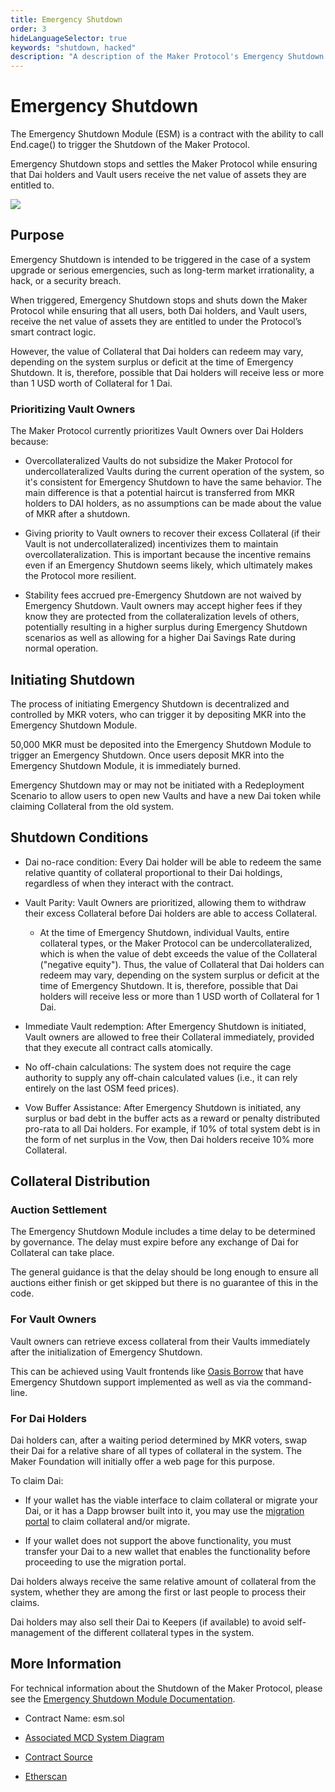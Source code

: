 ```yaml
---
title: Emergency Shutdown
order: 3
hideLanguageSelector: true
keywords: "shutdown, hacked"
description: "A description of the Maker Protocol's Emergency Shutdown Module."
---
```


# Emergency Shutdown

The Emergency Shutdown Module (ESM) is a contract with the ability to call End.cage() to trigger the Shutdown of the Maker Protocol.

Emergency Shutdown stops and settles the Maker Protocol while ensuring that Dai holders and Vault users receive the net value of assets they are entitled to.

![](https://lh6.googleusercontent.com/tHGq8IsHybndRILRSF_pkAObTOPrcylSnBdN4DC7LDudq2EeH0K8Q9qEZgrQG-ozBtjwCWZtWPBbp-_tSnlP75nXRWcSMb4FzZsjCZvZBAPavGkJcsaoYDwIehDqE_6tlqp8KH3Y)


## Purpose

Emergency Shutdown is intended to be triggered in the case of a system upgrade or serious emergencies, such as long-term market irrationality, a hack, or a security breach.

When triggered, Emergency Shutdown stops and shuts down the Maker Protocol while ensuring that all users, both Dai holders, and Vault users, receive the net value of assets they are entitled to under the Protocol’s smart contract logic.

However, the value of Collateral that Dai holders can redeem may vary, depending on the system surplus or deficit at the time of Emergency Shutdown. It is, therefore, possible that Dai holders will receive less or more than 1 USD worth of Collateral for 1 Dai.

### Prioritizing Vault Owners

The Maker Protocol currently prioritizes Vault Owners over Dai Holders because:

<List>

- Overcollateralized Vaults do not subsidize the Maker Protocol for undercollateralized Vaults during the current operation of the system, so it's consistent for Emergency Shutdown to have the same behavior. The main difference is that a potential haircut is transferred from MKR holders to DAI holders, as no assumptions can be made about the value of MKR after a shutdown.

- Giving priority to Vault owners to recover their excess Collateral (if their Vault is not undercollateralized) incentivizes them to maintain overcollateralization. This is important because the incentive remains even if an Emergency Shutdown seems likely, which ultimately makes the Protocol more resilient.

- Stability fees accrued pre-Emergency Shutdown are not waived by Emergency Shutdown. Vault owners may accept higher fees if they know they are protected from the collateralization levels of others, potentially resulting in a higher surplus during Emergency Shutdown scenarios as well as allowing for a higher Dai Savings Rate during normal operation.

</List>

## Initiating Shutdown

The process of initiating Emergency Shutdown is decentralized and controlled by MKR voters, who can trigger it by depositing MKR into the Emergency Shutdown Module.

50,000 MKR must be deposited into the Emergency Shutdown Module to trigger an Emergency Shutdown. Once users deposit MKR into the Emergency Shutdown Module, it is immediately burned.

Emergency Shutdown may or may not be initiated with a Redeployment Scenario to allow users to open new Vaults and have a new Dai token while claiming Collateral from the old system.

## Shutdown Conditions

<List>

- Dai no-race condition: Every Dai holder will be able to redeem the same relative quantity of collateral proportional to their Dai holdings, regardless of when they interact with the contract.

- Vault Parity: Vault Owners are prioritized, allowing them to withdraw their excess Collateral before Dai holders are able to access Collateral.

  - At the time of Emergency Shutdown, individual Vaults, entire collateral types, or the Maker Protocol can be undercollateralized, which is when the value of debt exceeds the value of the Collateral ("negative equity"). Thus, the value of Collateral that Dai holders can redeem may vary, depending on the system surplus or deficit at the time of Emergency Shutdown. It is, therefore, possible that Dai holders will receive less or more than 1 USD worth of Collateral for 1 Dai.

- Immediate Vault redemption: After Emergency Shutdown is initiated, Vault owners are allowed to free their Collateral immediately, provided that they execute all contract calls atomically.

- No off-chain calculations: The system does not require the cage authority to supply any off-chain calculated values (i.e., it can rely entirely on the last OSM feed prices).

- Vow Buffer Assistance: After Emergency Shutdown is initiated, any surplus or bad debt in the buffer acts as a reward or penalty distributed pro-rata to all Dai holders. For example, if 10% of total system debt is in the form of net surplus in the Vow, then Dai holders receive 10% more Collateral.

</List>

## Collateral Distribution

### Auction Settlement

The Emergency Shutdown Module includes a time delay to be determined by governance. The delay must expire before any exchange of Dai for Collateral can take place.

The general guidance is that the delay should be long enough to ensure all auctions either finish or get skipped but there is no guarantee of this in the code.

### For Vault Owners

Vault owners can retrieve excess collateral from their Vaults immediately after the initialization of Emergency Shutdown.

This can be achieved using Vault frontends like [Oasis Borrow](https://oasis.app/borrow) that have Emergency Shutdown support implemented as well as via the command-line.

### For Dai Holders

Dai holders can, after a waiting period determined by MKR voters, swap their Dai for a relative share of all types of collateral in the system. The Maker Foundation will initially offer a web page for this purpose.

To claim Dai:

<List>

- If your wallet has the viable interface to claim collateral or migrate your Dai, or it has a Dapp browser built into it, you may use the [migration portal](https://migrate.makerdao.com/) to claim collateral and/or migrate.

- If your wallet does not support the above functionality, you must transfer your Dai to a new wallet that enables the functionality before proceeding to use the migration portal.

</List>
Dai holders always receive the same relative amount of collateral from the system, whether they are among the first or last people to process their claims.

Dai holders may also sell their Dai to Keepers (if available) to avoid self-management of the different collateral types in the system.

## More Information

For technical information about the Shutdown of the Maker Protocol, please see the [Emergency Shutdown Module Documentation](https://docs.makerdao.com/smart-contract-modules/emergency-shutdown-module).

<List>

- Contract Name: esm.sol

- [Associated MCD System Diagram]()

- [Contract Source](https://github.com/makerdao/esm/blob/master/src/ESM.sol)

- [Etherscan](https://etherscan.io/address/0x0581a0abe32aae9b5f0f68defab77c6759100085)

</List>
